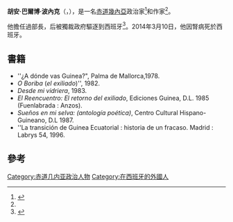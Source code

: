 '''胡安·巴爾博·波內克'''（{{lang|en|Juan Balboa Boneke}}，{{bd|1938年|6月9日|2014年|3月10日|catIdx=Boneke}}），是一名[[赤道幾內亞|赤道幾內亞]]政治家<ref name='cordoba'>{{cite web|url=http://cordoba.abc.es/hemeroteca/historico-10-10-2003/abc/Internacional/placido-mico-critica-la-formacion-del-gobierno-guineano-en-el-exilio_212840.html|title=Placido Mico critica la formacion del Gobierno guineano en el exilio|language=es|date=10 October 2003|accessdate=198 September 2012|first=E.|last=Villarejo|work=ABC.es|deadurl=yes|archiveurl=https://web.archive.org/web/20120303170410/http://cordoba.abc.es/hemeroteca/historico-10-10-2003/abc/Internacional/placido-mico-critica-la-formacion-del-gobierno-guineano-en-el-exilio_212840.html|archivedate=2012年3月3日}}</ref>和作家<ref name='elpais'/>。

他擔任過部長，后被獨裁政府驅逐到西班牙<ref name='elpais'>{{cite web|url=http://www.elpais.com/articulo/internacional/GONZaLEZ_MaRQUEZ/_FELIPE/MACiAS_NGUEMA/_FRANCISCO/OBIANG_NGUEMA/_TEODORO_/GUINEA_ECUATORIAL/JUAN_CARLOS_I/_REY/MOTO/_SEVERO/GUINEA_ECUATORIAL/elpepiint/19880228elpepiint_7/Tes/|title=Obian: "Ni el Rey ni González son culpables"|accessdate= 18 September 2012|date=28 February 1988|first=Ana|last=Comacho|work=El Pais|language= es}}</ref>。2014年3月10日，他因腎病死於西班牙。

== 書籍 ==
*''¿A dónde vas Guinea?", Palma de Mallorca,1978.
*''O Boriba'' (''el exiliado'')'', 1982.
*''Desde mi vidriera'', 1983.
*''El Reencuentro: El retorno del exiliado'', Ediciones Guinea, D.L. 1985 (Fuenlabrada : Anzos).
* ''Sueños en mi selva: (antología poética)'', Centro Cultural Hispano-Guineano, D.L 1987.
* ''La transición de Guinea Ecuatorial : historia de un fracaso.  Madrid : Labrys 54, 1996.

==參考==
{{Reflist}}

{{Authority control}}

{{DEFAULTSORT:Balboa Boneke, Juan}}

[[Category:赤道几内亚政治人物|Category:赤道几内亚政治人物]]
[[Category:在西班牙的外國人|Category:在西班牙的外國人]]